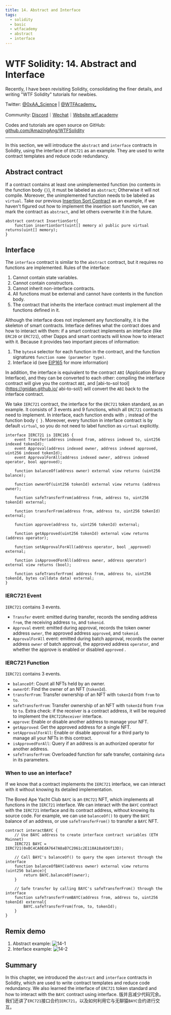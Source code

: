```yaml
---
title: 14. Abstract and Interface
tags:
  - solidity
  - basic
  - wtfacademy
  - abstract
  - interface
---
```



# WTF Solidity: 14. Abstract and Interface

<QuizProgress courseId={SOLIDITY_COURSE_ID} lessonId={SOLIDITY_BASIC_LESSON_ID_14}></QuizProgress>

Recently, I have been revisiting Solidity, consolidating the finer details, and writing "WTF Solidity" tutorials for newbies. 

Twitter: [@0xAA_Science](https://twitter.com/0xAA_Science) | [@WTFAcademy_](https://twitter.com/WTFAcademy_)

Community: [Discord](https://discord.gg/5akcruXrsk)｜[Wechat](https://docs.google.com/forms/d/e/1FAIpQLSe4KGT8Sh6sJ7hedQRuIYirOoZK_85miz3dw7vA1-YjodgJ-A/viewform?usp=sf_link)｜[Website wtf.academy](https://wtf.academy)

Codes and tutorials are open source on GitHub: [github.com/AmazingAng/WTFSolidity](https://github.com/AmazingAng/WTFSolidity)

-----

In this section, we will introduce the `abstract` and `interface` contracts in Solidity, using the interface of `ERC721` as an example. They are used to write contract templates and reduce code redundancy.

## Abstract contract

If a contract contains at least one unimplemented function (no contents in the function body `{}`), it must be labeled as `abstract`; Otherwise it will not compile. Moreover, the unimplemented function needs to be labeled as `virtual`. 
Take our previous [Insertion Sort Contract](https://github.com/AmazingAng/WTFSolidity/tree/main/07_InsertionSort) as an example, 
if we haven't figured out how to implement the insertion sort function, we can mark the contract as `abstract`, and let others overwrite it in the future.

```solidity
abstract contract InsertionSort{
    function insertionSort(uint[] memory a) public pure virtual returns(uint[] memory);
}
```

## Interface

The `interface` contract is similar to the `abstract` contract, but it requires no functions are implemented. Rules of the interface:

1. Cannot contain state variables.
2. Cannot contain constructors.
3. Cannot inherit non-interface contracts.
4. All functions must be external and cannot have contents in the function body.
5. The contract that inherits the interface contract must implement all the functions defined in it.

Although the interface does not implement any functionality, it is the skeleton of smart contracts. Interface 
defines what the contract does and how to interact with them: if a smart contract implements an interface (like `ERC20` or `ERC721`), 
other Dapps and smart contracts will know how to interact with it. Because it provides two important pieces of information:

1. The `bytes4` selector for each function in the contract, and the function signatures `function name (parameter type)`.
2. Interface id (see [EIP165](https://eips.ethereum.org/EIPS/eip-165) for more information)

In addition, the interface is equivalent to the contract `ABI` (Application Binary Interface), 
and they can be converted to each other: compiling the interface contract will give you the contract `ABI`, 
and [abi-to-sol tool](https://gnidan.github.io/ abi-to-sol/) will convert the `ABI` back to the interface contract.

We take `IERC721` contract, the interface for the `ERC721` token standard, as an example. It consists of 3 events and 9 functions, 
which all `ERC721` contracts need to implement. In interface, each function ends with `;` instead of the function body `{ }`. Moreover, every function in interface contract is by default `virtual`, so you do not need to label function as `virtual` explicitly.

```solidity
interface IERC721 is IERC165 {
    event Transfer(address indexed from, address indexed to, uint256 indexed tokenId);
    event Approval(address indexed owner, address indexed approved, uint256 indexed tokenId);
    event ApprovalForAll(address indexed owner, address indexed operator, bool approved);
    
    function balanceOf(address owner) external view returns (uint256 balance);

    function ownerOf(uint256 tokenId) external view returns (address owner);

    function safeTransferFrom(address from, address to, uint256 tokenId) external;

    function transferFrom(address from, address to, uint256 tokenId) external;

    function approve(address to, uint256 tokenId) external;

    function getApproved(uint256 tokenId) external view returns (address operator);

    function setApprovalForAll(address operator, bool _approved) external;

    function isApprovedForAll(address owner, address operator) external view returns (bool);

    function safeTransferFrom( address from, address to, uint256 tokenId, bytes calldata data) external;
}
```

### IERC721 Event
`IERC721` contains 3 events.
- `Transfer` event: emitted during transfer, records the sending address `from`, the receiving address `to`, and `tokenid`.
- `Approval` event: emitted during approval, records the token owner address `owner`, the approved address `approved`, and `tokenid`.
- `ApprovalForAll` event: emitted during batch approval, records the owner address `owner` of batch approval, the approved address `operator`, and whether the approve is enabled or disabled `approved` .

### IERC721 Function
`IERC721` contains 3 events.
- `balanceOf`: Count all NFTs held by an owner.
- `ownerOf`: Find the owner of an NFT (`tokenId`).
- `transferFrom`: Transfer ownership of an NFT with `tokenId` from `from` to `to`.
- `safeTransferFrom`: Transfer ownership of an NFT with `tokenId` from `from` to `to`. Extra check: if the receiver is a contract address, it will be required to implement the `ERC721Receiver` interface.
- `approve`: Enable or disable another address to manage your NFT.
- `getApproved`: Get the approved address for a single NFT.
- `setApprovalForAll`: Enable or disable approval for a third party to manage all your NFTs in this contract.
- `isApprovedForAll`: Query if an address is an authorized operator for another address.
- `safeTransferFrom`: Overloaded function for safe transfer, containing `data` in its parameters.


### When to use an interface?
If we know that a contract implements the `IERC721` interface, we can interact with it without knowing its detailed implementation.

The Bored Ape Yacht Club `BAYC` is an `ERC721` NFT, which implements all functions in the `IERC721` interface. We can interact with the `BAYC` contract with the `IERC721` interface and its contract address, without knowing its source code.
For example, we can use `balanceOf()` to query the `BAYC` balance of an address, or use `safeTransferFrom()` to transfer a `BAYC` NFT.


```solidity
contract interactBAYC {
    // Use BAYC address to create interface contract variables (ETH Mainnet)
    IERC721 BAYC = IERC721(0xBC4CA0EdA7647A8aB7C2061c2E118A18a936f13D);

    // Call BAYC's balanceOf() to query the open interest through the interface
    function balanceOfBAYC(address owner) external view returns (uint256 balance){
        return BAYC.balanceOf(owner);
    }

    // Safe transfer by calling BAYC's safeTransferFrom() through the interface
    function safeTransferFromBAYC(address from, address to, uint256 tokenId) external{
        BAYC.safeTransferFrom(from, to, tokenId);
    }
}
```

## Remix demo
1. Abstract example:
  ![14-1](./img/14-1.png)
2. Interface example:
  ![14-2](./img/14-2.png)

## Summary
In this chapter, we introduced the `abstract` and `interface` contracts in Solidity, which are used to write contract templates and reduce code redundancy.
We also learned the interface of `ERC721` token standard and how to interact with the `BAYC` contract using interface.
版并且减少代码冗余。我们还讲了`ERC721`接口合约`IERC721`，以及如何利用它与无聊猿`BAYC`合约进行交互。

<QuizForm courseId={SOLIDITY_COURSE_ID} lessonId={SOLIDITY_BASIC_LESSON_ID_14}></QuizForm>